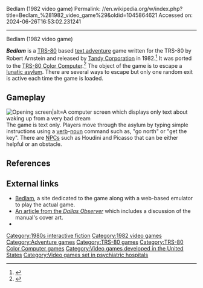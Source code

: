 Bedlam (1982 video game)
Permalink: //en.wikipedia.org/w/index.php?title=Bedlam_%281982_video_game%29&oldid=1045864621
Accessed on: 2024-06-26T16:53:02.231241



------
Bedlam (1982 video game)
{{Infobox video game
| title          = Bedlam
| image          = Bedlam manual cover.jpg
| caption        = Manual cover art
| developer      = Robert Arnstein
| publisher      = [[Tandy Corporation]]
| genre          = [[Interactive fiction]]
| platforms      = [[TRS-80]], [[TRS-80 Color Computer]]
| release        = [[1982 in video gaming|1982]]
}}

'''''Bedlam''''' is a [[TRS-80]] based [[text adventure]] game written for the TRS-80 by Robert Arnstein and released by [[Tandy Corporation]] in 1982.<ref>{{cite book|last1=Pitre|first1=Boisy|title=CoCo: The Colorful History of Tandy's Underdog Computer|date=2014|publisher=CRC Press|location=Boca Raton, Florida|page=45}}</ref> It was ported to the [[TRS-80 Color Computer]].<ref name="boyle">{{cite web |last1=Boyle |first1=L. Curtis |title=Bedlam |url=http://www.lcurtisboyle.com/nitros9/bedlam.html |website=Tandy Color Computer Games}}</ref> The object of the game is to escape a [[lunatic asylum]]. There are several ways to escape but only one random exit is active each time the game is loaded.

== Gameplay ==
[[File:Bedlam opening screen.png|thumb|right|Opening screen|alt=A computer screen which displays only text about waking up from a very bad dream]]
The game is text only. Players move through the asylum by typing simple instructions using a [[verb]]-[[noun]] command such as, "go north" or "get the key". There are [[Non-player character|NPCs]] such as Houdini and Picasso that can be either helpful or an obstacle.

== References ==
{{reflist}}

== External links ==
* [http://www.figmentfly.com/bedlam/ Bedlam], a site dedicated to the game along with a web-based emulator to play the actual game.
* [http://www.dallasobserver.com/music/producer-alex-gerst-talks-tandy-slow-roosevelt-and-the-cyclical-health-of-dallas-music-7054277 An article from the ''Dallas Observer''] which includes a discussion of the manual's cover art.
* {{IFDB|id=86pdqywaafo2sl9n|title=Bedlam}}

{{Use dmy dates|date=March 2018}}

[[Category:1980s interactive fiction]]
[[Category:1982 video games]]
[[Category:Adventure games]]
[[Category:TRS-80 games]]
[[Category:TRS-80 Color Computer games]]
[[Category:Video games developed in the United States]]
[[Category:Video games set in psychiatric hospitals]]

{{Adventure-videogame-stub}}